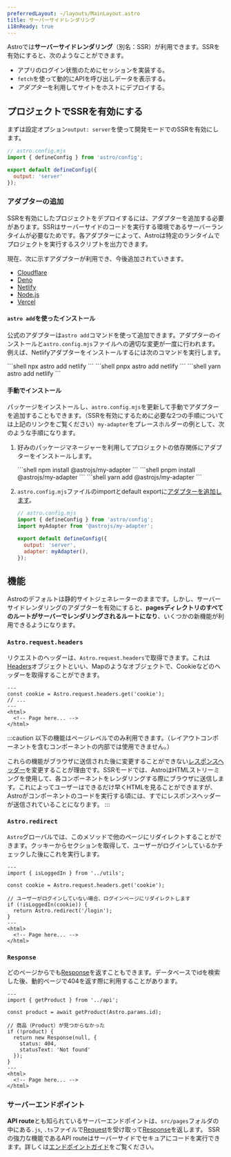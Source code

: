 ```yaml
---
preferredLayout: ~/layouts/MainLayout.astro
title: サーバーサイドレンダリング
i18nReady: true
---
```




Astroでは**サーバーサイドレンダリング**（別名：SSR）が利用できます。SSRを有効にすると、次のようなことができます。

- アプリのログイン状態のためにセッションを実装する。
- `fetch`を使って動的にAPIを呼び出しデータを表示する。
- *アダプター*を利用してサイトをホストにデプロイする。

## プロジェクトでSSRを有効にする

まずは設定オプション`output: server`を使って開発モードでのSSRを有効にします。

```js ins={5}
// astro.config.mjs
import { defineConfig } from 'astro/config';

export default defineConfig({
  output: 'server'
});
```

### アダプターの追加

SSRを有効にしたプロジェクトをデプロイするには、アダプターを追加する必要があります。SSRはサーバーサイドのコードを実行する環境であるサーバーランタイムが必要なためです。各アダプターによって、Astroは特定のランタイムでプロジェクトを実行するスクリプトを出力できます。

現在、次に示すアダプターが利用でき、今後追加されていきます。

- [Cloudflare](/ja/guides/integrations-guide/cloudflare/)
- [Deno](/ja/guides/integrations-guide/deno/)
- [Netlify](/ja/guides/integrations-guide/netlify/)
- [Node.js](/ja/guides/integrations-guide/node/)
- [Vercel](/ja/guides/integrations-guide/vercel/)

#### `astro add`を使ったインストール

公式のアダプターは`astro add`コマンドを使って追加できます。アダプターのインストールと`astro.config.mjs`ファイルへの適切な変更が一度に行われます。例えば、Netlifyアダプターをインストールするには次のコマンドを実行します。

<PackageManagerTabs>
  <Fragment slot="npm">
  ```shell
  npx astro add netlify
  ```
  </Fragment>
  <Fragment slot="pnpm">
  ```shell
  pnpx astro add netlify
  ```
  </Fragment>
  <Fragment slot="yarn">
  ```shell
  yarn astro add netlify
  ```
  </Fragment>
</PackageManagerTabs>

#### 手動でインストール

パッケージをインストールし、`astro.config.mjs`を更新して手動でアダプターを追加することもできます。（SSRを有効にするために必要な2つの手順については上記のリンクをご覧ください）`my-adapter`をプレースホルダーの例として、次のような手順になります。

1. 好みのパッケージマネージャーを利用してプロジェクトの依存関係にアダプターをインストールします。

   <PackageManagerTabs>
     <Fragment slot="npm">
     ```shell
     npm install @astrojs/my-adapter
     ```
     </Fragment>
     <Fragment slot="pnpm">
     ```shell
     pnpm install @astrojs/my-adapter
     ```
     </Fragment>
     <Fragment slot="yarn">
     ```shell
     yarn add @astrojs/my-adapter
     ```
     </Fragment>
   </PackageManagerTabs>

2. `astro.config.mjs`ファイルのimportとdefault exportに[アダプターを追加します](/ja/reference/configuration-reference/#アダブター)。

    ```js ins={3,6-7}
    // astro.config.mjs
    import { defineConfig } from 'astro/config';
    import myAdapter from '@astrojs/my-adapter';

    export default defineConfig({
      output: 'server',
      adapter: myAdapter(),
    });
    ```

## 機能

Astroのデフォルトは静的サイトジェネレーターのままです。しかし、サーバーサイドレンダリングのアダプターを有効にすると、**pagesディレクトリのすべてのルートがサーバーでレンダリングされるルートになり**、いくつかの新機能が利用できるようになります。

### `Astro.request.headers`

リクエストのヘッダーは、`Astro.request.headers`で取得できます。これは[Headers](https://developer.mozilla.org/ja/docs/Web/API/Headers)オブジェクトといい、Mapのようなオブジェクトで、Cookieなどのヘッダーを取得することができます。

```astro title="src/pages/index.astro" {2}
---
const cookie = Astro.request.headers.get('cookie');
// ...
---
<html>
  <!-- Page here... -->
</html>
```

:::caution
以下の機能はページレベルでのみ利用できます。（レイアウトコンポーネントを含むコンポーネントの内部では使用できません。）

これらの機能がブラウザに送信された後に変更することができない[レスポンスヘッダー](https://developer.mozilla.org/ja/docs/Glossary/Response_header)を変更することが理由です。SSRモードでは、AstroはHTMLストリーミングを使用して、各コンポーネントをレンダリングする際にブラウザに送信します。これによってユーザーはできるだけ早くHTMLを見ることができますが、Astroがコンポーネントのコードを実行する頃には、すでにレスポンスヘッダーが送信されていることになります。
:::

### `Astro.redirect`

`Astro`グローバルでは、このメソッドで他のページにリダイレクトすることができます。クッキーからセクションを取得して、ユーザーがログインしているかチェックした後にこれを実行します。

```astro title="src/pages/account.astro" {8}
---
import { isLoggedIn } from '../utils';

const cookie = Astro.request.headers.get('cookie');

// ユーザーがログインしていない場合、ログインページにリダイレクトします
if (!isLoggedIn(cookie)) {
  return Astro.redirect('/login');
}
---
<html>
  <!-- Page here... -->
</html>
```

### `Response`

どのページからでも[Response](https://developer.mozilla.org/ja/docs/Web/API/Response)を返すこともできます。データベースでidを検索した後、動的ページで404を返す際に利用することがあります。

```astro title="src/pages/[id].astro" {8-11}
---
import { getProduct } from '../api';

const product = await getProduct(Astro.params.id);

// 商品（Product）が見つからなかった
if (!product) {
  return new Response(null, {
    status: 404,
    statusText: 'Not found'
  });
}
---
<html>
  <!-- Page here... -->
</html>
```

### サーバーエンドポイント

**API route**とも知られているサーバーエンドポイントは、`src/pages`フォルダの中にある`.js`, `.ts`ファイルで[Request](https://developer.mozilla.org/ja/docs/Web/API/Request)を受け取って[Response](https://developer.mozilla.org/ja/docs/Web/API/Response)を返します。
SSRの強力な機能であるAPI routeはサーバーサイドでセキュアにコードを実行できます。詳しくは[エンドポイントガイド](/ja/core-concepts/endpoints/#サーバーエンドポイントapiルーティング)をご覧ください。
